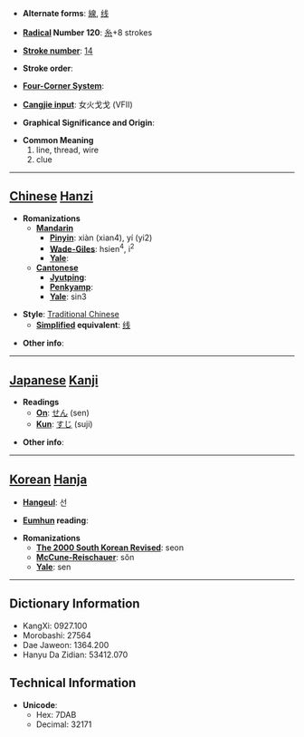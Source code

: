 * '''Alternate forms''': [[線]], [[线]]

* '''[[Wiktionary:Chinese radical index| Radical]] Number 120''': [[Wiktionary:Chinese radical index 糸|糸]]+8 strokes

* '''[[Wiktionary:Chinese total strokes index|Stroke number]]''': [[Wiktionary:Chinese total strokes index 14|14]]

* '''Stroke order''': 

* '''[[Wiktionary:Chinese four corner index|Four-Corner System]]''': 

* '''[[Wiktionary:Chinese Cangjie index|Cangjie input]]''': 女火戈戈 (VFII)

* '''Graphical Significance and Origin''': 

* '''Common Meaning'''
*#line, thread, wire
*# clue


----

== [[Chinese]] [[Hanzi]] ==

* '''Romanizations'''
** '''[[Mandarin]]'''
*** '''[[Pinyin]]''': xiàn (xian4), yí (yi2)
*** '''[[Wade-Giles]]''': hsien<sup>4</sup>, i<sup>2</sup>
*** '''[[Yale]]''': 
** '''[[Cantonese]]'''
*** '''[[Jyutping]]''':
*** '''[[Penkyamp]]''': 
*** '''[[Yale]]''': sin3

* '''Style''': [[Traditional Chinese]] 
** '''[[Simplified Chinese|Simplified]] equivalent''': [[线]]

* '''Other info''': 

----

== [[Japanese]] [[Kanji]] ==

* '''Readings'''
** '''[[On]]''': [[せん]] (sen)
** '''[[Kun]]''': [[すじ]] (suji)

* '''Other info''':  

----

== [[Korean]] [[Hanja]] ==

* '''[[Hangeul]]''': 선

* '''[[Eumhun]] reading''': 

* '''Romanizations'''
** '''[[The 2000 South Korean Revised Romanization|The 2000 South Korean Revised]]''': seon
** '''[[McCune-Reischauer]]''': sŏn
** '''[[Yale]]''': sen

----

== Dictionary Information ==

* KangXi: 0927.100
* Morobashi: 27564
* Dae Jaweon: 1364.200
* Hanyu Da Zidian: 53412.070

== Technical Information ==

* '''Unicode''':
** Hex: 7DAB
** Decimal: 32171